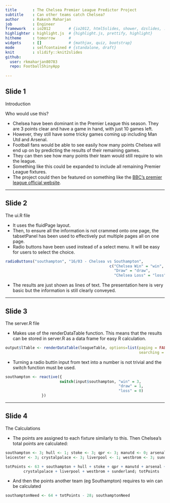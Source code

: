 ```yaml
---
title       : The Chelsea Premier League Predictor Project
subtitle    : Can other teams catch Chelsea?
author      : Rakesh Maharjan
job         : Engineer
framework   : io2012        # {io2012, html5slides, shower, dzslides, ...}
highlighter : highlight.js  # {highlight.js, prettify, highlight}
hitheme     : tomorrow      # 
widgets     : []            # {mathjax, quiz, bootstrap}
mode        : selfcontained # {standalone, draft}
knit        : slidify::knit2slides
github:
  user: rkmaharjan80783
  repo: FootballShinyApp
  
---
```


## Slide 1

Introduction

Who would use this?

* Chelsea have been dominant in the Premier League this season. They are 3 points clear and have a game in hand, with just 10 games left.
* However, they still have some tricky games coming up including Man Utd and Arsenal.
* Football fans would be able to see easily how many points Chelsea will end up on by predicting the results of their remaining games.
* They can then see how many points their team would still require to win the league.
* Something like this could be expanded to include all remaining Premier League fixtures.
* The project could then be featured on something like the <a href="http://www.bbc.com/sport/football/premier-league">BBC's premier league official website</a>.


---

## Slide 2

The ui.R file

* It uses the fluidPage layout.
* Then, to ensure all the information is not crammed onto one page, the tabsetPanel has been used to effectively put multiple pages all on one page.
* Radio buttons have been used instead of a select menu. It will be easy for users to select the choice.
```r
radioButtons("southampton", "16/03 - Chelsea vs Southampton",
                                              c("Chelsea Win" = "win",
                                                "Draw" = "draw",
                                                "Chelsea Loss" = "loss"), inline=TRUE)
```
* The results are just shown as lines of text. The presentation here is very basic but the information is still clearly conveyed.



---

## Slide 3

The server.R file

* Makes use of the renderDataTable function. This means that the results can be stored in server.R as a data frame for easy R calculation.
```r
output$lTable <- renderDataTable(leagueTable, options=list(paging = FALSE, 
                                                           searching = FALSE))
```
* Turning a radio buttin input from text into a number is not trivial and the switch function must be used.
```r
southampton <- reactive({
                        switch(input$southampton, "win" = 3, 
                                                  "draw" = 1, 
                                                  "loss" = 0)
                })
```

---

## Slide 4

The Calculations

* The points are assigned to each fixture similarly to this. Then Chelsea's total points are calculated:
```r
southampton <- 3; hull <- 1; stoke <- 3; qpr <- 3; manutd <- 0; arsenal <- 1; 
leicester <- 3; crystalpalace <- 3; liverpool <- 1; westbrom <- 3; sunderland <- 3
```
```r
totPoints <- 63 + southampton + hull + stoke + qpr + manutd + arsenal + leicester + 
        crystalpalace + liverpool + westbrom + sunderland; totPoints
```
* And then the points another team (eg Southampton) requires to win can be calculated
```r
southamptonNeed <- 64 + totPoints - 28; southamptonNeed
```

